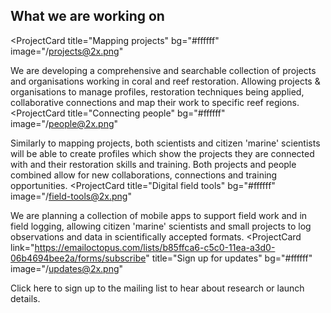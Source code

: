 ## What we are working on

<ProjectCard
  title="Mapping projects"
  bg="#ffffff"
  image="/projects@2x.png"
>
  We are developing a comprehensive and searchable collection of projects and organisations working in coral and reef restoration. Allowing projects & organisations to manage profiles, restoration techniques being applied, collaborative connections and map their work to specific reef regions.
</ProjectCard>
<ProjectCard
  title="Connecting people"
  bg="#ffffff"
  image="/people@2x.png"
>
  Similarly to mapping projects, both scientists and citizen 'marine' scientists will be able to create profiles which show the projects they are connected with and their restoration skills and training. Both projects and people combined allow for new collaborations, connections and training opportunities.
</ProjectCard>
<ProjectCard
  title="Digital field tools"
  bg="#ffffff"
  image="/field-tools@2x.png"
>
  We are planning a collection of mobile apps to support field work and in field logging, allowing citizen 'marine' scientists and small projects to log observations and data in scientifically accepted formats.
</ProjectCard>
<ProjectCard
  link="https://emailoctopus.com/lists/b85ffca6-c5c0-11ea-a3d0-06b4694bee2a/forms/subscribe"
  title="Sign up for updates"
  bg="#ffffff"
  image="/updates@2x.png"
>
  Click here to sign up to the mailing list to hear about research or launch details.
</ProjectCard>
